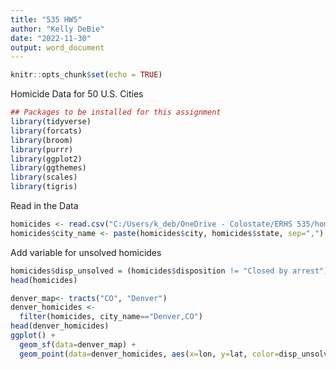 ```yaml
---
title: "535 HW5"
author: "Kelly DeBie"
date: "2022-11-30"
output: word_document
---
```


```r
knitr::opts_chunk$set(echo = TRUE)
```

Homicide Data for 50 U.S. Cities

```r
## Packages to be installed for this assignment  
library(tidyverse)
library(forcats)  
library(broom)  
library(purrr)  
library(ggplot2)
library(ggthemes) 
library(scales)  
library(tigris)
```

Read in the Data 

```r
homicides <- read.csv("C:/Users/k_deb/OneDrive - Colostate/ERHS 535/homicide-data.csv")  
homicides$city_name <- paste(homicides$city, homicides$state, sep=",")  

```

Add variable for unsolved homicides

```r
homicides$disp_unsolved = (homicides$disposition != "Closed by arrest") 
head(homicides)

```


```r
denver_map<- tracts("CO", "Denver") 
denver_homicides <- 
  filter(homicides, city_name=="Denver,CO")
head(denver_homicides)
ggplot() +
  geom_sf(data=denver_map) +
  geom_point(data=denver_homicides, aes(x=lon, y=lat, color=disp_unsolved))
```

